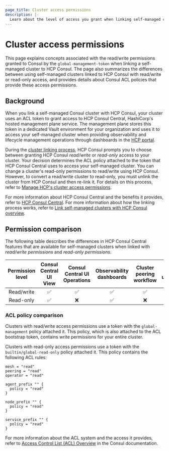 ```yaml
---
page_title: Cluster access permissions
description: |- 
  Learn about the level of access you grant when linking self-managed clusters to the HCP Consul management plane service. Clusters can be linked in read/write or read-only mode.
---
```


# Cluster access permissions

This page explains concepts associated with the read/write permissions granted to Consul by the `global-management-token` when linking a self-managed cluster to HCP Consul. The page also summarizes the differences between using self-managed clusters linked to HCP Consul with read/write or read-only access, and provides details about Consul ACL policies that provide these access permissions.

## Background

When you link a self-managed Consul cluster with HCP Consul, your cluster uses an ACL token to grant access to HCP Consul Central, HashiCorp's hosted management plane service. The management plane stores this token in a dedicated Vault environment for your organization and uses it to access your self-managed cluster when providing observability and lifecycle management operations through dashboards in the [HCP portal](https://portal.cloud.hashicorp.com).

During the [cluster linking process](/hcp/docs/consul/self-managed#how-the-linking-process-works), HCP Consul prompts you to choose between granting HCP Consul _read/write_ or _read-only_ access to your cluster. Your decision determines the ACL policy attached to the token that HCP Consul Central uses to access your self-managed cluster. You can change a cluster's read-only permissions to read/write using HCP Consul. However, to convert a read/write cluster to read-only, you must unlink the cluster from HCP Consul and then re-link it. For details on this process, refer to [Manage HCP's cluster access permissions](/hcp/docs/consul/secure/manage-access-permissions).

For more information about HCP Consul Central and the benefits it provides, refer to [HCP Consul Central](/hcp/docs/consul/concepts/management-plane). For more information about how the linking process works, refer to [Link self-managed clusters with HCP Consul overview](/hcp/docs/consul/self-managed).

## Permission comparison

The following table describes the differences in HCP Consul Central features that are available for self-managed clusters when linked with _read/write permissions_ and _read-only permissions_.

| Permission level  | Consul Central UI View | Consul Central UI Operations | Observability dashboards | Cluster peering workflow | Version upgrades | Editable permissions while linked |
| :---------------: | :--------------------: | :--------------------------: | :----------------------: | :----------------------: | :--------------: | :-------------------------------: |
| Read/write | &#9989;                | &#9989;                      | &#9989;                  | &#9989;                  | &#9989;          | &#10060; |
| Read-only  | &#9989;                | &#10060;                     | &#9989;                  | &#10060;                 | &#10060;         | &#9989; |

### ACL policy comparison

Clusters with read/write access permissions use a token with the `global-management` policy attached it. This policy, which is also attached to the ACL bootstrap token, contains write permissions for your entire cluster.

Clusters with read-only access permissions use a token with the `builtin/global-read-only` policy attached it. This policy contains the following ACL rules:

<CodeBlockConfig hideClipboard>

```hcl
mesh = "read"
peering = "read"
operator = "read"

agent_prefix "" {
  policy = "read"
}

node_prefix "" {
  policy = "read"
}

service_prefix "" {
  policy = "read"
}
```

</CodeBlockConfig>

For more information about the ACL system and the access it provides, refer to [Access Control List (ACL) Overview](/consul/docs/security/acl) in the Consul documentation.